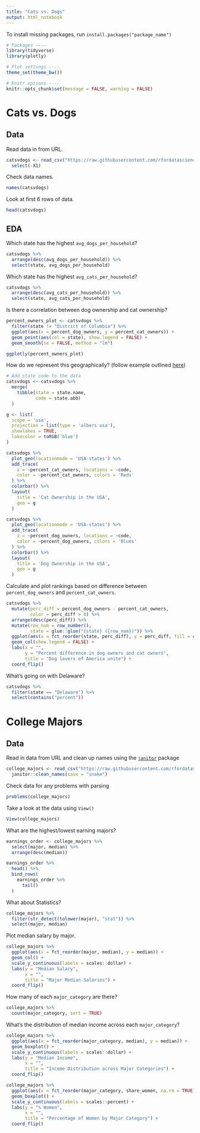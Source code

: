 ```yaml
---
title: "Cats vs. Dogs"
output: html_notebook
---
```


To install missing packages, run `install.packages("package_name")`
```r
# Packages ----
library(tidyverse)
library(plotly)

# Plot settings ----
theme_set(theme_bw())

# Knitr options ----
knitr::opts_chunk$set(message = FALSE, warning = FALSE)
```

# Cats vs. Dogs
## Data
Read data in from URL.
```r
catsvdogs <- read_csv("https://raw.githubusercontent.com/rfordatascience/tidytuesday/master/data/2018-09-11/cats_vs_dogs.csv") %>% 
  select(-X1)
```

Check data names.
```r
names(catsvdogs)
```

Look at first 6 rows of data.
```r
head(catsvdogs)
```

## EDA
Which state has the highest `avg_dogs_per_household`?
```r
catsvdogs %>% 
  arrange(desc(avg_dogs_per_household)) %>% 
  select(state, avg_dogs_per_household)
```

Which state has the highest `avg_cats_per_household`?
```r
catsvdogs %>% 
  arrange(desc(avg_cats_per_household)) %>% 
  select(state, avg_cats_per_household)
```

Is there a correlation between dog ownership and cat ownership?
```r
percent_owners_plot <- catsvdogs %>% 
  filter(state != "District of Columbia") %>% 
  ggplot(aes(x = percent_dog_owners, y = percent_cat_owners)) +
  geom_point(aes(col = state), show.legend = FALSE) +
  geom_smooth(se = FALSE, method = "lm")

ggplotly(percent_owners_plot)
```

How do we represent this geographically? (follow example outlined [here](https://plot.ly/r/choropleth-maps/))
```r
# Add state code to the data
catsvdogs <- catsvdogs %>% 
  merge(
    tibble(state = state.name,
           code = state.abb)
  )

g <- list(
  scope = 'usa',
  projection = list(type = 'albers usa'),
  showlakes = TRUE,
  lakecolor = toRGB('blue')
)

catsvdogs %>% 
  plot_geo(locationmode = 'USA-states') %>%
  add_trace(
    z = ~percent_cat_owners, locations = ~code,
    color = ~percent_cat_owners, colors = 'Reds'
  ) %>%
  colorbar() %>%
  layout(
    title = 'Cat Ownership in the USA',
    geo = g
  )
```

```r
catsvdogs %>% 
  plot_geo(locationmode = 'USA-states') %>%
  add_trace(
    z = ~percent_dog_owners, locations = ~code,
    color = ~percent_dog_owners, colors = 'Blues'
  ) %>%
  colorbar() %>%
  layout(
    title = 'Dog Ownership in the USA',
    geo = g
  )
```

Calculate and plot rankings based on difference between `percent_dog_owners` and
`percent_cat_owners`.
```r
catsvdogs %>% 
  mutate(perc_diff = percent_dog_owners - percent_cat_owners,
         color = perc_diff > 0) %>% 
  arrange(desc(perc_diff)) %>% 
  mutate(row_num = row_number(),
         state = glue::glue("{state} ({row_num})")) %>% 
  ggplot(aes(x = fct_reorder(state, perc_diff), y = perc_diff, fill = color)) +
  geom_col(show.legend = FALSE) +
  labs(x = "",
       y = "Percent difference in dog owners and cat owners",
       title = "Dog lovers of America unite") +
  coord_flip()
```

What's going on with Delaware?
```r
catsvdogs %>% 
  filter(state == "Delaware") %>% 
  select(contains("percent"))
```

# College Majors
## Data
Read in data from URL and clean up names using the
[`janitor`](https://github.com/sfirke/janitor) package
```r
college_majors <- read_csv("https://raw.githubusercontent.com/rfordatascience/tidytuesday/master/data/2018-10-16/recent-grads.csv") %>% 
  janitor::clean_names(case = "snake")
```

Check data for any problems with parsing
```r
problems(college_majors)
```

Take a look at the data using `View()`
```r
View(college_majors)
```

What are the highest/lowest earning majors?
```r
earnings_order <- college_majors %>% 
  select(major, median) %>% 
  arrange(desc(median))

earnings_order %>% 
  head() %>% 
  bind_rows(
    earnings_order %>% 
      tail()
  )
```

What about Statistics?
```r
college_majors %>% 
  filter(str_detect(tolower(major), "stat")) %>% 
  select(major, median)
```

Plot median salary by major.
```r
college_majors %>% 
  ggplot(aes(x = fct_reorder(major, median), y = median)) + 
  geom_col() + 
  scale_y_continuous(labels = scales::dollar) +
  labs(y = "Median Salary",
       x = "",
       title = "Major Median Salaries") +
  coord_flip()

```

How many of each `major_category` are there?
```r
college_majors %>% 
  count(major_category, sort = TRUE)
```

What's the distribution of median income across each `major_category`?
```r
college_majors %>% 
  ggplot(aes(x = fct_reorder(major_category, median), y = median)) +
  geom_boxplot() +
  scale_y_continuous(labels = scales::dollar) +
  labs(y = "Median Income",
       x = "",
       title = "Income Distribution across Major Categories") +
  coord_flip()
```

```r
college_majors %>% 
  ggplot(aes(x = fct_reorder(major_category, share_women, na.rm = TRUE), y = share_women)) +
  geom_boxplot() +
  scale_y_continuous(labels = scales::percent) +
  labs(y = "% Women",
       x = "",
       title = "Percentage of Women by Major Category") +
  coord_flip()
```

